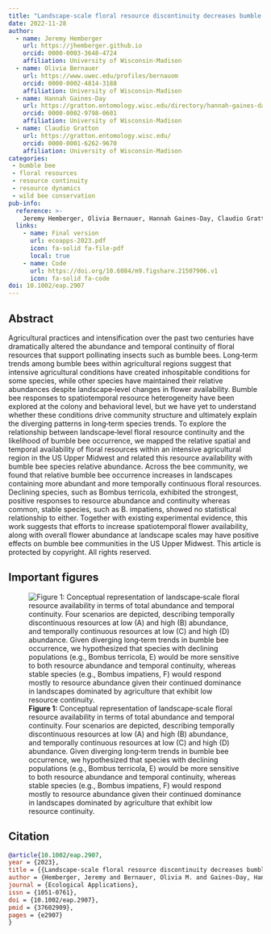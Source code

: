```yaml
---
title: "Landscape‐scale floral resource discontinuity decreases bumble bee occurrence and alters community composition"
date: 2022-11-28
author:
  - name: Jeremy Hemberger
    url: https://jhemberger.github.io
    orcid: 0000-0003-3648-4724
    affiliation: University of Wisconsin-Madison
  - name: Olivia Bernauer
    url: https://www.uwec.edu/profiles/bernauom
    orcid: 0000-0002-4814-3188
    affiliation: University of Wisconsin-Madison
  - name: Hannah Gaines-Day
    url: https://gratton.entomology.wisc.edu/directory/hannah-gaines-day/
    orcid: 0000-0002-9798-0601
    affiliation: University of Wisconsin-Madison
  - name: Claudio Gratton
    url: https://gratton.entomology.wisc.edu/
    orcid: 0000-0001-6262-9670
    affiliation: University of Wisconsin-Madison
categories:
 - bumble bee
 - floral resources
 - resource continuity
 - resource dynamics
 - wild bee conservation
pub-info:
  reference: >-
    Jeremy Hemberger, Olivia Bernauer, Hannah Gaines-Day, Claudio Gratton, “Landscape‐scale floral resource discontinuity decreases bumble bee occurrence and alters community composition” <em>Ecological Applications</em> 2023, doi: <a href="https://doi.org/10.1002/eap.2907"><code>10.1002/eap.2907</code></a>
  links:
    - name: Final version
      url: ecoapps-2023.pdf
      icon: fa-solid fa-file-pdf
      local: true
    - name: Code
      url: https://doi.org/10.6084/m9.figshare.21507906.v1
      icon: fa-solid fa-code
doi: 10.1002/eap.2907
---
```


## Abstract

Agricultural practices and intensification over the past two centuries have dramatically altered the abundance and temporal continuity of floral resources that support pollinating insects such as bumble bees. Long‐term trends among bumble bees within agricultural regions suggest that intensive agricultural conditions have created inhospitable conditions for some species, while other species have maintained their relative abundances despite landscape‐level changes in flower availability. Bumble bee responses to spatiotemporal resource heterogeneity have been explored at the colony and behavioral level, but we have yet to understand whether these conditions drive community structure and ultimately explain the diverging patterns in long‐term species trends. To explore the relationship between landscape‐level floral resource continuity and the likelihood of bumble bee occurrence, we mapped the relative spatial and temporal availability of floral resources within an intensive agricultural region in the US Upper Midwest and related this resource availability with bumble bee species relative abundance. Across the bee community, we found that relative bumble bee occurrence increases in landscapes containing more abundant and more temporally continuous floral resources. Declining species, such as Bombus terricola, exhibited the strongest, positive responses to resource abundance and continuity whereas common, stable species, such as B. impatiens, showed no statistical relationship to either. Together with existing experimental evidence, this work suggests that efforts to increase spatiotemporal flower availability, along with overall flower abundance at landscape scales may have positive effects on bumble bee communities in the US Upper Midwest. This article is protected by copyright. All rights reserved.

## Important figures

![<strong>Figure 1:</strong> Conceptual representation of landscape‐scale floral resource availability in terms of total abundance and temporal continuity. Four scenarios are depicted, describing temporally discontinuous resources at low (A) and high (B) abundance, and temporally continuous resources at low (C) and high (D) abundance. Given diverging long‐term trends in bumble bee occurrence, we hypothesized that species with declining populations (e.g., Bombus terricola, E) would be more sensitive to both resource abundance and temporal continuity, whereas stable species (e.g., Bombus impatiens, F) would respond mostly to resource abundance given their continued dominance in landscapes dominated by agriculture that exhibit low resource continuity.](fig1.jpg)

## Citation

``` bibtex
@article{10.1002/eap.2907, 
year = {2023}, 
title = {{Landscape‐scale floral resource discontinuity decreases bumble bee occurrence and alters community composition}}, 
author = {Hemberger, Jeremy and Bernauer, Olivia M. and Gaines‐Day, Hannah R. and Gratton, Claudio}, 
journal = {Ecological Applications}, 
issn = {1051-0761}, 
doi = {10.1002/eap.2907}, 
pmid = {37602909}, 
pages = {e2907}
}
```
